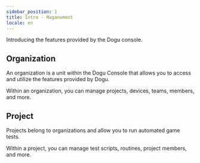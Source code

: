 ```yaml
---
sidebar_position: 1
title: Intro - Maganement
locale: en
---
```


Introducing the features provided by the Dogu console.

## Organization

An organization is a unit within the Dogu Console that allows you to access and utilize the features provided by Dogu.

Within an organization, you can manage projects, devices, teams, members, and more.

## Project

Projects belong to organizations and allow you to run automated game tests.

Within a project, you can manage test scripts, routines, project members, and more.
